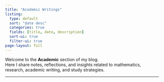 ```yaml
---
title: "Academic Writings"
listing: 
  type: default
  sort: "date desc"
  categories: true
  fields: [title, date, description]
  sort-ui: true
  filter-ui: true
page-layout: full
---
```


Welcome to the **Academic** section of my blog.  
Here I share notes, reflections, and insights related to mathematics, research, academic writing, and study strategies.

---
